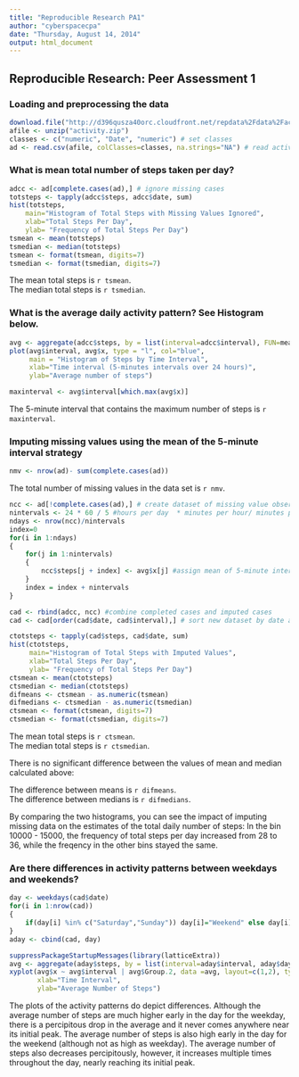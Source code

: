 ```yaml
---
title: "Reproducible Research PA1"
author: "cyberspacecpa"
date: "Thursday, August 14, 2014"
output: html_document
---     
```


## Reproducible Research: Peer Assessment 1

### Loading and preprocessing the data

```r
download.file("http://d396qusza40orc.cloudfront.net/repdata%2Fdata%2Factivity.zip", destfile="activity.zip", mode="wb")
afile <- unzip("activity.zip")
classes <- c("numeric", "Date", "numeric") # set classes
ad <- read.csv(afile, colClasses=classes, na.strings="NA") # read activity data (ad)
```
### What is mean total number of steps taken per day?

```r

adcc <- ad[complete.cases(ad),] # ignore missing cases
totsteps <- tapply(adcc$steps, adcc$date, sum)
hist(totsteps,
    main="Histogram of Total Steps with Missing Values Ignored",
    xlab="Total Steps Per Day", 
    ylab= "Frequency of Total Steps Per Day")
tsmean <- mean(totsteps)
tsmedian <- median(totsteps)
tsmean <- format(tsmean, digits=7)
tsmedian <- format(tsmedian, digits=7)
```

The mean total steps is `r tsmean`.   
The median total steps is `r tsmedian`.   


### What is the average daily activity pattern? See Histogram below.

```r

avg <- aggregate(adcc$steps, by = list(interval=adcc$interval), FUN=mean)
plot(avg$interval, avg$x, type = "l", col="blue",
     main = "Histogram of Steps by Time Interval",
     xlab="Time interval (5-minutes intervals over 24 hours)",
     ylab="Average number of steps")
```
```r
maxinterval <- avg$interval[which.max(avg$x)]
```

The 5-minute interval that contains the maximum number of steps is `r maxinterval`.


### Imputing missing values using the mean of the 5-minute interval strategy

```r

nmv <- nrow(ad)- sum(complete.cases(ad))
```

The total number of missing values in the data set is `r nmv`.

```r
ncc <- ad[!complete.cases(ad),] # create dataset of missing value observations
nintervals <- 24 * 60 / 5 #hours per day  * minutes per hour/ minutes per interval
ndays <- nrow(ncc)/nintervals
index=0
for(i in 1:ndays)
{    
    for(j in 1:nintervals)
    {
        ncc$steps[j + index] <- avg$x[j] #assign mean of 5-minute interval to missing values
    }
    index = index + nintervals 
} 
```

```r
cad <- rbind(adcc, ncc) #combine completed cases and imputed cases
cad <- cad[order(cad$date, cad$interval),] # sort new dataset by date and interval within date
```

``` r

ctotsteps <- tapply(cad$steps, cad$date, sum)
hist(ctotsteps,
     main="Histogram of Total Steps with Imputed Values",
     xlab="Total Steps Per Day", 
     ylab= "Frequency of Total Steps Per Day")
ctsmean <- mean(ctotsteps)
ctsmedian <- median(ctotsteps)
difmeans <- ctsmean - as.numeric(tsmean)
difmedians <- ctsmedian - as.numeric(tsmedian)
ctsmean <- format(ctsmean, digits=7)
ctsmedian <- format(ctsmedian, digits=7)
```

The mean total steps is `r ctsmean`.   
The median total steps is `r ctsmedian`.

There is no significant difference between the values of mean and median calculated above:

The difference between means is `r difmeans`.     
The difference between medians is `r difmedians`.

By comparing the two histograms, you can see the impact of imputing missing data on the estimates
of the total daily number of steps: In the bin 10000 - 15000, the frequency of total steps per day
increased from 28 to 36, while the freqency in the other bins stayed the same.


### Are there differences in activity patterns between weekdays and weekends?

```r
day <- weekdays(cad$date)
for(i in 1:nrow(cad))
{    
    if(day[i] %in% c("Saturday","Sunday")) day[i]="Weekend" else day[i]="Weekday"
}
aday <- cbind(cad, day)
```
```r
suppressPackageStartupMessages(library(latticeExtra))
avg <- aggregate(aday$steps, by = list(interval=aday$interval, aday$day), FUN=mean) 
xyplot(avg$x ~ avg$interval | avg$Group.2, data =avg, layout=c(1,2), type="l",
       xlab="Time Interval",
       ylab="Average Number of Steps")
```

The plots of the activity patterns do depict differences. Although the average number of steps
are much higher early in the day for the weekday, there is a percipitous drop in the average 
and it never comes anywhere near its initial peak. The average number of steps is also high early
in the day for the weekend (although not as high as weekday). The average number of steps also
decreases percipitously, however, it increases multiple times throughout the day, nearly reaching
its initial peak.
